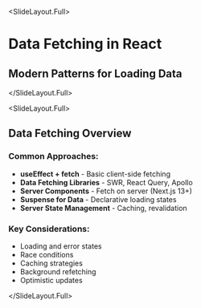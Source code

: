 
<SlideLayout.Full>
# Data Fetching in React

## Modern Patterns for Loading Data

</SlideLayout.Full>

<SlideLayout.Full>
## Data Fetching Overview

### Common Approaches:
- **useEffect + fetch** - Basic client-side fetching
- **Data Fetching Libraries** - SWR, React Query, Apollo
- **Server Components** - Fetch on server (Next.js 13+)
- **Suspense for Data** - Declarative loading states
- **Server State Management** - Caching, revalidation

### Key Considerations:
- Loading and error states
- Race conditions
- Caching strategies
- Background refetching
- Optimistic updates

</SlideLayout.Full>